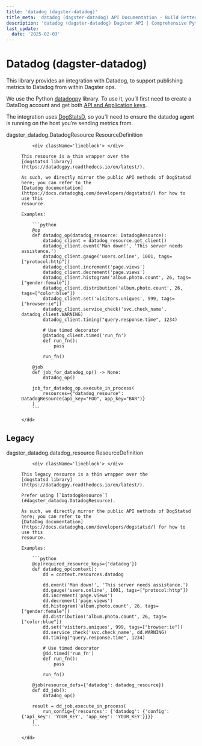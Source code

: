 ```yaml
---
title: 'datadog (dagster-datadog)'
title_meta: 'datadog (dagster-datadog) API Documentation - Build Better Data Pipelines | Python Reference Documentation for Dagster'
description: 'datadog (dagster-datadog) Dagster API | Comprehensive Python API documentation for Dagster, the data orchestration platform. Learn how to build, test, and maintain data pipelines with our detailed guides and examples.'
last_update:
  date: '2025-02-03'
---
```


<div class="section" id="datadog-dagster-datadog">


# Datadog (dagster-datadog)

This library provides an integration with Datadog, to support publishing metrics to Datadog from
within Dagster ops.

We use the Python [datadogpy](https://github.com/DataDog/datadogpy) library. To use it, you’ll
first need to create a DataDog account and get both [API and Application keys](https://docs.datadoghq.com/account_management/api-app-keys/).

The integration uses [DogStatsD](https://docs.datadoghq.com/developers/dogstatsd/), so you’ll need
to ensure the datadog agent is running on the host you’re sending metrics from.

<dl>
    <dt><Link id='dagster_datadog.DatadogResource'>dagster_datadog.DatadogResource ResourceDefinition</Link></dt>
    <dd>

        <div className='lineblock'> </div>

    This resource is a thin wrapper over the
    [dogstatsd library](https://datadogpy.readthedocs.io/en/latest/).

    As such, we directly mirror the public API methods of DogStatsd here; you can refer to the
    [Datadog documentation](https://docs.datadoghq.com/developers/dogstatsd/) for how to use this
    resource.

    Examples:

        ```python
        @op
        def datadog_op(datadog_resource: DatadogResource):
            datadog_client = datadog_resource.get_client()
            datadog_client.event('Man down!', 'This server needs assistance.')
            datadog_client.gauge('users.online', 1001, tags=["protocol:http"])
            datadog_client.increment('page.views')
            datadog_client.decrement('page.views')
            datadog_client.histogram('album.photo.count', 26, tags=["gender:female"])
            datadog_client.distribution('album.photo.count', 26, tags=["color:blue"])
            datadog_client.set('visitors.uniques', 999, tags=["browser:ie"])
            datadog_client.service_check('svc.check_name', datadog_client.WARNING)
            datadog_client.timing("query.response.time", 1234)

            # Use timed decorator
            @datadog_client.timed('run_fn')
            def run_fn():
                pass

            run_fn()

        @job
        def job_for_datadog_op() -> None:
            datadog_op()

        job_for_datadog_op.execute_in_process(
            resources={"datadog_resource": DatadogResource(api_key="FOO", app_key="BAR")}
        )
        ```

    </dd>

</dl>
<div class="section" id="legacy">

## Legacy

<dl>
    <dt><Link id='dagster_datadog.datadog_resource'>dagster_datadog.datadog_resource ResourceDefinition</Link></dt>
    <dd>

        <div className='lineblock'> </div>

    This legacy resource is a thin wrapper over the
    [dogstatsd library](https://datadogpy.readthedocs.io/en/latest/).

    Prefer using [`DatadogResource`](#dagster_datadog.DatadogResource).

    As such, we directly mirror the public API methods of DogStatsd here; you can refer to the
    [DataDog documentation](https://docs.datadoghq.com/developers/dogstatsd/) for how to use this
    resource.

    Examples:

        ```python
        @op(required_resource_keys={'datadog'})
        def datadog_op(context):
            dd = context.resources.datadog

            dd.event('Man down!', 'This server needs assistance.')
            dd.gauge('users.online', 1001, tags=["protocol:http"])
            dd.increment('page.views')
            dd.decrement('page.views')
            dd.histogram('album.photo.count', 26, tags=["gender:female"])
            dd.distribution('album.photo.count', 26, tags=["color:blue"])
            dd.set('visitors.uniques', 999, tags=["browser:ie"])
            dd.service_check('svc.check_name', dd.WARNING)
            dd.timing("query.response.time", 1234)

            # Use timed decorator
            @dd.timed('run_fn')
            def run_fn():
                pass

            run_fn()

        @job(resource_defs={'datadog': datadog_resource})
        def dd_job():
            datadog_op()

        result = dd_job.execute_in_process(
            run_config={'resources': {'datadog': {'config': {'api_key': 'YOUR_KEY', 'app_key': 'YOUR_KEY'}}}}
        )
        ```

    </dd>

</dl>
</div></div>
